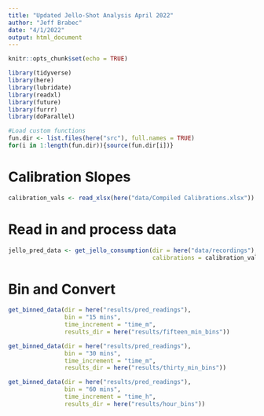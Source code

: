 ```yaml
---
title: "Updated Jello-Shot Analysis April 2022"
author: "Jeff Brabec"
date: "4/1/2022"
output: html_document
---
```


```r
knitr::opts_chunk$set(echo = TRUE)

library(tidyverse)
library(here)
library(lubridate)
library(readxl)
library(future)
library(furrr)
library(doParallel)

#Load custom functions
fun.dir <- list.files(here("src"), full.names = TRUE)
for(i in 1:length(fun.dir)){source(fun.dir[i])}
```

# Calibration Slopes
```r
calibration_vals <- read_xlsx(here("data/Compiled Calibrations.xlsx"))
```

# Read in and process data
```r

jello_pred_data <- get_jello_consumption(dir = here("data/recordings"), 
                                         calibrations = calibration_vals)
```

# Bin and Convert
```r

get_binned_data(dir = here("results/pred_readings"),
                bin = "15 mins", 
                time_increment = "time_m",
                results_dir = here("results/fifteen_min_bins"))

get_binned_data(dir = here("results/pred_readings"),
                bin = "30 mins", 
                time_increment = "time_m",
                results_dir = here("results/thirty_min_bins"))

get_binned_data(dir = here("results/pred_readings"),
                bin = "60 mins", 
                time_increment = "time_h",
                results_dir = here("results/hour_bins"))
```

